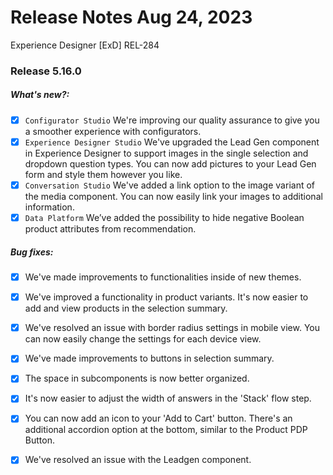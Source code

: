 # Release Notes Aug 24, 2023

<CustomParagraph className="body-bigger">Experience Designer [ExD] REL-284</CustomParagraph>

### Release 5.16.0

##### What's new?:

- [x] <span>`Configurator Studio` We're improving our quality assurance to give you a smoother experience with configurators.</span>
- [x] <span>`Experience Designer Studio` We've upgraded the Lead Gen component in Experience Designer to support images in the single selection and dropdown question types. You can now add pictures to your Lead Gen form and style them however you like.</span>
- [x] <span>`Conversation Studio` We've added a link option to the image variant of the media component. You can now easily link your images to additional information.</span>
- [x] <span>`Data Platform` We’ve added the possibility to hide negative Boolean product attributes from recommendation.</span>

##### Bug fixes:

- [x] We've made improvements to functionalities inside of new themes.
- [x] We've improved a functionality in product variants. It's now easier to add and view products in the selection summary.
- [x] We've resolved an issue with border radius settings in mobile view. You can now easily change the settings for each device view.
- [x] We've made improvements to buttons in selection summary.
- [x] The space in subcomponents is now better organized.
- [x] It's now easier to adjust the width of answers in the 'Stack' flow step.
- [x] You can now add an icon to your 'Add to Cart' button. There's an additional accordion option at the bottom, similar to the Product PDP Button.
- [x] We've resolved an issue with the Leadgen component.

